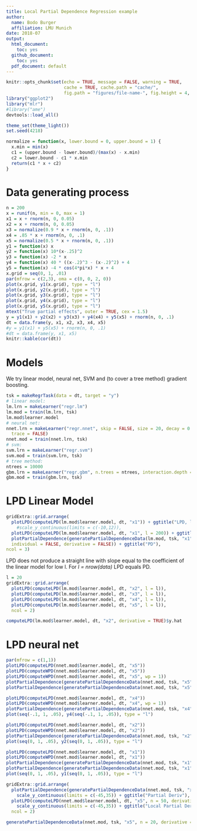 ```yaml
---
title: Local Partial Dependence Regression example
author: 
  name: Bodo Burger
  affiliation: LMU Munich
date: 2018-07
output:
  html_document: 
    toc: yes
  github_document:
    toc: yes
  pdf_document: default
---
```


```r
knitr::opts_chunk$set(echo = TRUE, message = FALSE, warning = TRUE,
                      cache = TRUE, cache.path = "cache/",
                      fig.path = "figures/file-name-", fig.height = 4, fig.width = 5)
library("ggplot2")
library("mlr")
#library("ame")
devtools::load_all()

theme_set(theme_light())
set.seed(4218)

normalize = function(x, lower.bound = 0, upper.bound = 1) {
  x.min = min(x)
  c1 = (upper.bound - lower.bound)/(max(x) - x.min)
  c2 = lower.bound - c1 * x.min
  return(c1 * x + c2)
}
```

# Data generating process

```r
n = 200
x = runif(n, min = 0, max = 1)
x1 = x + rnorm(n, 0, 0.05)
x2 = x + rnorm(n, 0, 0.05)
x3 = normalize(0.9 * x + rnorm(n, 0, .1))
x4 = .85 * x + rnorm(n, 0, .1)
x5 = normalize(0.5 * x + rnorm(n, 0, .1))
y1 = function(x) x
y2 = function(x) 10*(x-.25)^2
y3 = function(x) -2 * x
y4 = function(x) 40 * ((x-.2)^3 - (x-.2)^2) + 4
y5 = function(x) -4 * cos(4*pi*x) * x + 4
x.grid = seq(0, 1, .01)
par(mfrow = c(2,3), oma = c(0, 0, 2, 0))
plot(x.grid, y1(x.grid), type = "l")
plot(x.grid, y2(x.grid), type = "l")
plot(x.grid, y3(x.grid), type = "l")
plot(x.grid, y4(x.grid), type = "l")
plot(x.grid, y5(x.grid), type = "l")
mtext("True partial effects", outer = TRUE, cex = 1.5)
y = y1(x1) + y2(x2) + y3(x3) + y4(x4) + y5(x5) + rnorm(n, 0, .1)
dt = data.frame(y, x1, x2, x3, x4, x5)
#y = y1(x1) + y5(x5) + rnorm(n, 0, .1)
#dt = data.frame(y, x1, x5)
knitr::kable(cor(dt))
```

# Models

We try linear model, neural net, SVM and (to cover a tree method) gradient boosting.

```r
tsk = makeRegrTask(data = dt, target = "y")
# linear model:
lm.lrn = makeLearner("regr.lm")
lm.mod = train(lm.lrn, tsk)
lm.mod$learner.model
# neural net:
nnet.lrn = makeLearner("regr.nnet", skip = FALSE, size = 20, decay = 0.0001, maxit = 1000,
  trace = FALSE)
nnet.mod = train(nnet.lrn, tsk)
# svm:
svm.lrn = makeLearner("regr.svm")
svm.mod = train(svm.lrn, tsk)
# tree method:
ntrees = 10000
gbm.lrn = makeLearner("regr.gbm", n.trees = ntrees, interaction.depth = 1, shrinkage = .02)
gbm.mod = train(gbm.lrn, tsk)
```

# LPD Linear Model

```r
gridExtra::grid.arrange(
  plotLPD(computeLPD(lm.mod$learner.model, dt, "x1")) + ggtitle("LPD, l=20"),
    #scale_y_continuous(limits = c(-10,12)),
  plotLPD(computeLPD(lm.mod$learner.model, dt, "x1", l = 200)) + ggtitle("LPD, l = 200"),
  plotPartialDependence(generatePartialDependenceData(lm.mod, tsk, "x1", n = 30,
  individual = FALSE, derivative = FALSE)) + ggtitle("PD"),
ncol = 3)
```

LPD does not produce a straight line with slope equal to the coefficient of the linear model for low l.
For *l = nrow(data)* LPD equals PD.

```r
l = 20
gridExtra::grid.arrange(
  plotLPD(computeLPD(lm.mod$learner.model, dt, "x2", l = l)),
  plotLPD(computeLPD(lm.mod$learner.model, dt, "x3", l = l)),
  plotLPD(computeLPD(lm.mod$learner.model, dt, "x4", l = l)),
  plotLPD(computeLPD(lm.mod$learner.model, dt, "x5", l = l)),
  ncol = 2)

computeLPD(lm.mod$learner.model, dt, "x2", derivative = TRUE)$y.hat
```

# LPD neural net

```r
par(mfrow = c(1,1))
plotLPD(computeLPD(nnet.mod$learner.model, dt, "x5"))
plotLPD(computeWPD(nnet.mod$learner.model, dt, "x5"))
plotLPD(computeWPD(nnet.mod$learner.model, dt, "x5", wp = 1))
plotPartialDependence(generatePartialDependenceData(nnet.mod, tsk, "x5", n = 100, individual = FALSE))
plotPartialDependence(generatePartialDependenceData(nnet.mod, tsk, "x5", n = 10, individual = TRUE))

plotLPD(computeLPD(nnet.mod$learner.model, dt, "x4"))
plotLPD(computeWPD(nnet.mod$learner.model, dt, "x4", wp = 1))
plotPartialDependence(generatePartialDependenceData(nnet.mod, tsk, "x4", n = 100, individual = FALSE))
plot(seq(-.1, 1, .05), y4(seq(-.1, 1, .05)), type = "l")

plotLPD(computeLPD(nnet.mod$learner.model, dt, "x2"))
plotLPD(computeWPD(nnet.mod$learner.model, dt, "x2"))
plotPartialDependence(generatePartialDependenceData(nnet.mod, tsk, "x2", n = 20, individual = FALSE))
plot(seq(0, 1, .05), y2(seq(0, 1, .05)), type = "l")

plotLPD(computeLPD(nnet.mod$learner.model, dt, "x1"))
plotLPD(computeWPD(nnet.mod$learner.model, dt, "x1"))
plotPartialDependence(generatePartialDependenceData(nnet.mod, tsk, "x1", n = 100, individual = FALSE))
plotPartialDependence(generatePartialDependenceData(nnet.mod, tsk, "x1", n = 10, individual = TRUE))
plot(seq(0, 1, .05), y1(seq(0, 1, .05)), type = "l")

gridExtra::grid.arrange(
  plotPartialDependence(generatePartialDependenceData(nnet.mod, tsk, "x5", n = 50, derivative = TRUE)) +
    scale_y_continuous(limits = c(-45,35)) + ggtitle("Partial Deriv"),
  plotLPD(computeLPD(nnet.mod$learner.model, dt, "x5", n = 50, derivative = TRUE)) +
    scale_y_continuous(limits = c(-45,35)) + ggtitle("Local Partial Deriv"),
  ncol = 2)

generatePartialDependenceData(nnet.mod, tsk, "x5", n = 20, derivative = TRUE)
```

